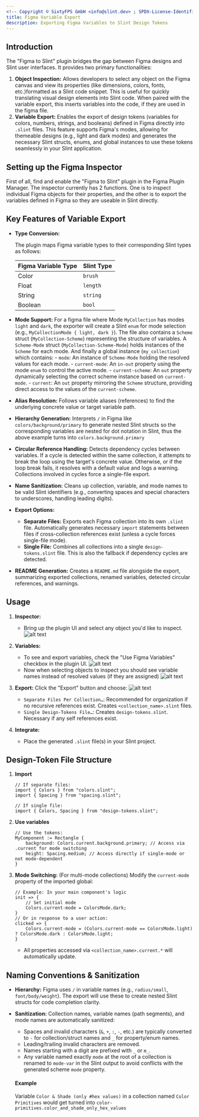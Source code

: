 ```yaml
---
<!-- Copyright © SixtyFPS GmbH <info@slint.dev> ; SPDX-License-Identifier: MIT -->
title: Figma Variable Export
description: Exporting Figma Variables to Slint Design Tokens
---
```



## Introduction
The "Figma to Slint" plugin bridges the gap between Figma designs and Slint user interfaces. It provides two primary functionalities:

1.  **Object Inspection:** Allows developers to select any object on the Figma canvas and view its properties (like dimensions, colors, fonts, etc.)formatted as a Slint code snippet. This is useful for quickly translating visual design elements into Slint code.  When paired with the variable export, this inserts variables into the code, if they are used in the figma file. 
2.  **Variable Export:** Enables the export of design tokens (variables for colors, numbers, strings, and booleans) defined in Figma directly into `.slint` files. This feature supports Figma's modes, allowing for themeable designs (e.g., light and dark modes) and generates the necessary Slint structs, enums, and global instances to use these tokens seamlessly in your Slint application.

## Setting up the Figma Inspector
First of all, find and enable the "Figma to Slint" plugin in the Figma Plugin Manager.
The inspector currently has 2 functions.  One is to inspect individual Figma objects for their properties, and the other is to export the variables defined in Figma so they are useable in Slint directly.

## Key Features of Variable Export

-   **Type Conversion:** 
    
    The plugin maps Figma variable types to their corresponding Slint types as follows:

    | Figma Variable Type | Slint Type |
    | ------------------- | ---------- |
    | Color               | `brush`    |
    | Float               | `length`   |
    | String              | `string`   |
    | Boolean             | `bool`     |

-   **Mode Support:** 
  For a figma file where Mode `MyCollection` has modes `light` and `dark`, the exporter will create a Slint `enum` for mode selection (e.g., `MyCollectionMode { light, dark }`).
  The file also contains a `Scheme` struct (`MyCollection-Scheme`) representing the structure of variables. A `Scheme-Mode` struct (`MyCollection-Scheme-Mode`) holds instances of the `Scheme` for each mode. And finally a global instance (`my_collection`) which contains:
        -   `mode`: An instance of `Scheme-Mode` holding the resolved values for each mode.
        -   `current-mode`: An `in-out` property using the mode `enum` to control the active mode.
        -   `current-scheme`: An `out` property dynamically selecting the correct scheme instance based on `current-mode`.
        -   `current`: An `out` property mirroring the `Scheme` structure, providing direct access to the values of the `current-scheme`.
-   **Alias Resolution:** Follows variable aliases (references) to find the underlying concrete value or target variable path.
-   **Hierarchy Generation:** Interprets `/` in Figma like  
    `colors/background/primary`
  to generate nested Slint structs so the corresponding variables are nested for dot notation in Slint, thus the above example turns into `colors.background.primary`
-   **Circular Reference Handling:** Detects dependency cycles between variables. If a cycle is detected within the same collection, it attempts to break the loop using the target's concrete value. Otherwise, or if the loop break fails, it resolves with a default value and logs a warning. Collections involved in cycles force a single-file export.
-   **Name Sanitization:** Cleans up collection, variable, and mode names to be valid Slint identifiers (e.g., converting spaces and special characters to underscores, handling leading digits).
-   **Export Options:**
    -   **Separate Files:** Exports each Figma collection into its own `.slint` file. Automatically generates necessary `import` statements between files if cross-collection references exist (unless a cycle forces single-file mode).
    -   **Single File:** Combines all collections into a single `design-tokens.slint` file. This is also the fallback if dependency cycles are detected.
-   **README Generation:** Creates a `README.md` file alongside the export, summarizing exported collections, renamed variables, detected circular references, and warnings.

## Usage

1.  **Inspector:**
    -   Bring up the plugin UI and select any object you'd like to inspect.
    ![alt text](../../../../assets/guide/tooling/inspect.webp)
    
2.  **Variables:**
    -   To see and export variables, check the "Use Figma Variables" checkbox in the plugin UI.
    ![alt text](../../../../assets/guide/tooling/use-variables.webp)
    -   Now when selecting objects to inspect you should see variable names instead of resolved values (if they are assigned)
    ![alt text](../../../../assets/guide/tooling/inspect-variables.webp)
3.  **Export:** Click the "Export" button and choose:
    ![alt text](../../../../assets/guide/tooling/export-variables.webp)
    -   `Separate Files Per Collection…`: Recommended for organization if no recursive references exist. Creates `<collection_name>.slint` files.
    -   `Single Design-Tokens File…`: Creates `design-tokens.slint`. Necessary if any self references exist.
4.  **Integrate:**
    -   Place the generated `.slint` file(s) in your Slint project.


## Design-Token File Structure
      
1. **Import**
    ```slint
    // If separate files:
    import { Colors } from "colors.slint";
    import { Spacing } from "spacing.slint";
    ```
    ```slint
    // If single file:
    import { Colors, Spacing } from "design-tokens.slint";
    ```

2. **Use variables**
    ```slint
    // Use the tokens:
    MyComponent := Rectangle {
        background: Colors.current.background.primary; // Access via .current for mode switching
        height: Spacing.medium; // Access directly if single-mode or not mode-dependent
    }
    ```

3.  **Mode Switching:** (For multi-mode collections)
   Modify the `current-mode` property of the imported global:

    ```slint
    // Example: In your main component's logic
    init => {
        // Set initial mode
        Colors.current-mode = ColorsMode.dark;
    }
    // Or in response to a user action:
    clicked => {
        Colors.current-mode = (Colors.current-mode == ColorsMode.light) ? ColorsMode.dark : ColorsMode.light;
    }
    ```

    -   All properties accessed via `<collection_name>.current.*` will automatically update.

## Naming Conventions & Sanitization

-   **Hierarchy:** Figma uses `/` in variable names (e.g., `radius/small`, `font/body/weight`).  The export will use these to create nested Slint structs for code completion clarity.
-   **Sanitization:** Collection names, variable names (path segments), and mode names are automatically sanitized:
    -   Spaces and invalid characters (`&`, `+`, `:`, `-`, etc.) are typically converted to `-` for collection/struct names and `_` for property/enum names.
    -   Leading/trailing invalid characters are removed.
    -   Names starting with a digit are prefixed with `_` or `m_`.
    -   Any variable named exactly `mode` at the root of a collection is renamed to `mode-var` in the Slint output to avoid conflicts with the generated scheme `mode` property.

    #### Example
    Variable `Color & Shade (only #hex values)` in a collection named `Color Primitives` 
    would get turned into 
    `color-primitives.color_and_shade_only_hex_values`
